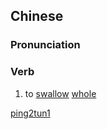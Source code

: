 ==Chinese==
{{zh-forms}}

===Pronunciation===
{{zh-pron
|m=píngtūn
|cat=v
}}

===Verb===
{{zh-verb}}

# {{lb|zh|archaic}} to [[swallow]] [[whole]]

[[Category:Mandarin archaic terms|ping2tun1]]
